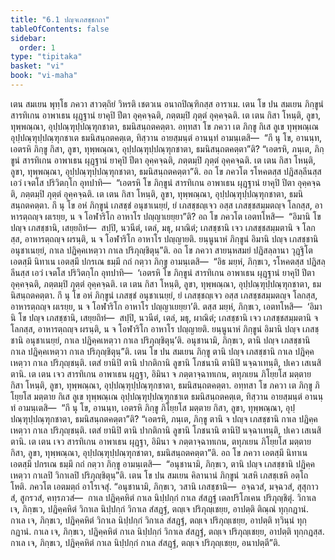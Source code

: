 ```yaml
---
title: "6.1 ปญฺจเภสชฺชกถา"
tableOfContents: false
sidebar:
  order: 1
type: "tipitaka"
basket: "vi"
book: "vi-maha"
---
```



<DynamicBreadcrumb />

<Division number="260" book="vi-maha">

<Paragraph number="1198" book="vi-maha">
เตน สมเยน พุทฺโธ ภควา สาวตฺถิยํ วิหรติ เชตวเน อนาถปิณฺฑิกสฺส อาราเม. เตน โข ปน สมเยน ภิกฺขูนํ สารทิเกน อาพาเธน ผุฏฺฐานํ ยาคุปิ ปีตา อุคฺคจฺฉติ, ภตฺตมฺปิ ภุตฺตํ อุคฺคจฺฉติ. เต เตน กิสา โหนฺติ, ลูขา, ทุพฺพณฺณา, อุปฺปณฺฑุปฺปณฺฑุกชาตา, ธมนิสนฺถตคตฺตา. อทฺทสา โข ภควา เต ภิกฺขู กิเส ลูเข ทุพฺพณฺเณ อุปฺปณฺฑุปฺปณฺฑุกชาเต ธมนิสนฺถตคตฺเต, ทิสฺวาน อายสฺมนฺตํ อานนฺทํ อามนฺเตสิ—  “กึ นุ โข, อานนฺท, เอตรหิ ภิกฺขู กิสา, ลูขา, ทุพฺพณฺณา, อุปฺปณฺฑุปฺปณฺฑุกชาตา, ธมนิสนฺถตคตฺตา”ติ? “เอตรหิ, ภนฺเต, ภิกฺขูนํ สารทิเกน อาพาเธน ผุฏฺฐานํ ยาคุปิ ปีตา อุคฺคจฺฉติ, ภตฺตมฺปิ ภุตฺตํ อุคฺคจฺฉติ. เต เตน กิสา โหนฺติ, ลูขา, ทุพฺพณฺณา, อุปฺปณฺฑุปฺปณฺฑุกชาตา, ธมนิสนฺถตคตฺตา”ติ.
</Paragraph>

<Paragraph number="1199" book="vi-maha">
อถ โข ภควโต รโหคตสฺส ปฏิสลฺลีนสฺส เอวํ เจตโส ปริวิตกฺโก อุทปาทิ—  “เอตรหิ โข ภิกฺขูนํ สารทิเกน อาพาเธน ผุฏฺฐานํ ยาคุปิ ปีตา อุคฺคจฺฉติ, ภตฺตมฺปิ ภุตฺตํ อุคฺคจฺฉติ. เต เตน กิสา โหนฺติ, ลูขา, ทุพฺพณฺณา, อุปฺปณฺฑุปฺปณฺฑุกชาตา, ธมนิสนฺถตคตฺตา. กึ นุ โข อหํ ภิกฺขูนํ เภสชฺชํ อนุชาเนยฺยํ, ยํ เภสชฺชญฺเจว อสฺส เภสชฺชสมฺมตญฺจ โลกสฺส, อาหารตฺถญฺจ ผเรยฺย, น จ โอฬาริโก อาหาโร ปญฺญาเยยฺยา”ติ? อถ โข ภควโต เอตทโหสิ—  “อิมานิ โข ปญฺจ เภสชฺชานิ, เสยฺยถิทํ—  สปฺปิ, นวนีตํ, เตลํ, มธุ, ผาณิตํ; เภสชฺชานิ เจว เภสชฺชสมฺมตานิ จ โลกสฺส, อาหารตฺถญฺจ ผรนฺติ, น จ โอฬาริโก อาหาโร ปญฺญายติ. ยนฺนูนาหํ ภิกฺขูนํ อิมานิ ปญฺจ เภสชฺชานิ อนุชาเนยฺยํ, กาเล ปฏิคฺคเหตฺวา กาเล ปริภุญฺชิตุนฺ”ติ.
</Paragraph>

<Paragraph number="1200" book="vi-maha">
อถ โข ภควา สายนฺหสมยํ ปฏิสลฺลานา วุฏฺฐิโต เอตสฺมึ นิทาเน เอตสฺมึ ปกรเณ ธมฺมึ กถํ กตฺวา ภิกฺขู อามนฺเตสิ—  “อิธ มยฺหํ, ภิกฺขเว, รโหคตสฺส ปฏิสลฺลีนสฺส เอวํ เจตโส ปริวิตกฺโก อุทปาทิ—  ‘เอตรหิ โข ภิกฺขูนํ สารทิเกน อาพาเธน ผุฏฺฐานํ ยาคุปิ ปีตา อุคฺคจฺฉติ, ภตฺตมฺปิ ภุตฺตํ อุคฺคจฺฉติ. เต เตน กิสา โหนฺติ, ลูขา, ทุพฺพณฺณา, อุปฺปณฺฑุปฺปณฺฑุกชาตา, ธมนิสนฺถตคตฺตา. กึ นุ โข อหํ ภิกฺขูนํ เภสชฺชํ อนุชาเนยฺยํ, ยํ เภสชฺชญฺเจว อสฺส เภสชฺชสมฺมตญฺจ โลกสฺส, อาหารตฺถญฺจ ผเรยฺย, น จ โอฬาริโก อาหาโร ปญฺญาเยยฺยา’ติ. ตสฺส มยฺหํ, ภิกฺขเว, เอตทโหสิ—  ‘อิมานิ โข ปญฺจ เภสชฺชานิ, เสยฺยถิทํ—  สปฺปิ, นวนีตํ, เตลํ, มธุ, ผาณิตํ; เภสชฺชานิ เจว เภสชฺชสมฺมตานิ จ โลกสฺส, อาหารตฺถญฺจ ผรนฺติ, น จ โอฬาริโก อาหาโร ปญฺญายติ. ยนฺนูนาหํ ภิกฺขูนํ อิมานิ ปญฺจ เภสชฺชานิ อนุชาเนยฺยํ, กาเล ปฏิคฺคเหตฺวา กาเล ปริภุญฺชิตุนฺ’ติ. อนุชานามิ, ภิกฺขเว, ตานิ ปญฺจ เภสชฺชานิ กาเล ปฏิคฺคเหตฺวา กาเล ปริภุญฺชิตุนฺ”ติ.
</Paragraph>

</Division>
<Division number="261" book="vi-maha">

<Paragraph number="1201" book="vi-maha">
เตน โข ปน สมเยน ภิกฺขู ตานิ ปญฺจ เภสชฺชานิ กาเล ปฏิคฺคเหตฺวา กาเล ปริภุญฺชนฺติ. เตสํ ยานิปิ ตานิ ปากติกานิ ลูขานิ โภชนานิ ตานิปิ นจฺฉาเทนฺติ, ปเคว เสเนสิตานิ. เต เตน เจว สารทิเกน อาพาเธน ผุฏฺฐา, อิมินา จ ภตฺตาจฺฉาทเกน, ตทุภเยน ภิโยฺยโส มตฺตาย กิสา โหนฺติ, ลูขา, ทุพฺพณฺณา, อุปฺปณฺฑุปฺปณฺฑุกชาตา, ธมนิสนฺถตคตฺตา. อทฺทสา โข ภควา เต ภิกฺขู ภิโยฺยโส มตฺตาย กิเส ลูเข ทุพฺพณฺเณ อุปฺปณฺฑุปฺปณฺฑุกชาเต ธมนิสนฺถตคตฺเต, ทิสฺวาน อายสฺมนฺตํ อานนฺทํ อามนฺเตสิ—  “กึ นุ โข, อานนฺท, เอตรหิ ภิกฺขู ภิโยฺยโส มตฺตาย กิสา, ลูขา, ทุพฺพณฺณา, อุปฺปณฺฑุปฺปณฺฑุกชาตา, ธมนิสนฺถตคตฺตา”ติ? “เอตรหิ, ภนฺเต, ภิกฺขู ตานิ จ ปญฺจ เภสชฺชานิ กาเล ปฏิคฺคเหตฺวา กาเล ปริภุญฺชนฺติ. เตสํ ยานิปิ ตานิ ปากติกานิ ลูขานิ โภชนานิ ตานิปิ นจฺฉาเทนฺติ, ปเคว เสเนสิตานิ. เต เตน เจว สารทิเกน อาพาเธน ผุฏฺฐา, อิมินา จ ภตฺตาจฺฉาทเกน, ตทุภเยน ภิโยฺยโส มตฺตาย กิสา, ลูขา, ทุพฺพณฺณา, อุปฺปณฺฑุปฺปณฺฑุกชาตา, ธมนิสนฺถตคตฺตา”ติ. อถ โข ภควา เอตสฺมึ นิทาเน เอตสฺมึ ปกรเณ ธมฺมึ กถํ กตฺวา ภิกฺขู อามนฺเตสิ—  “อนุชานามิ, ภิกฺขเว, ตานิ ปญฺจ เภสชฺชานิ ปฏิคฺคเหตฺวา กาเลปิ วิกาเลปิ ปริภุญฺชิตุนฺ”ติ.
</Paragraph>

</Division>
<Division number="262" book="vi-maha">

<Paragraph number="1202" book="vi-maha">
เตน โข ปน สมเยน คิลานานํ ภิกฺขูนํ วเสหิ เภสชฺเชหิ อตฺโถ โหติ. ภควโต เอตมตฺถํ อาโรเจสุํ. “อนุชานามิ, ภิกฺขเว, วสานิ เภสชฺชานิ—  อจฺฉวสํ, มจฺฉวสํ, สุสุกาวสํ, สูกรวสํ, คทฺรภวสํ—  กาเล ปฏิคฺคหิตํ กาเล นิปฺปกฺกํ กาเล สํสฏฺฐํ เตลปริโภเคน ปริภุญฺชิตุํ. วิกาเล เจ, ภิกฺขเว, ปฏิคฺคหิตํ วิกาเล นิปฺปกฺกํ วิกาเล สํสฏฺฐํ, ตญฺเจ ปริภุญฺเชยฺย, อาปตฺติ ติณฺณํ ทุกฺกฏานํ. กาเล เจ, ภิกฺขเว, ปฏิคฺคหิตํ วิกาเล นิปฺปกฺกํ วิกาเล สํสฏฺฐํ, ตญฺเจ ปริภุญฺเชยฺย, อาปตฺติ ทฺวินฺนํ ทุกฺกฏานํ. กาเล เจ, ภิกฺขเว, ปฏิคฺคหิตํ กาเล นิปฺปกฺกํ วิกาเล สํสฏฺฐํ, ตญฺเจ ปริภุญฺเชยฺย, อาปตฺติ ทุกฺกฏสฺส. กาเล เจ, ภิกฺขเว, ปฏิคฺคหิตํ กาเล นิปฺปกฺกํ กาเล สํสฏฺฐํ, ตญฺเจ ปริภุญฺเชยฺย, อนาปตฺตี”ติ.
</Paragraph>
</Division>